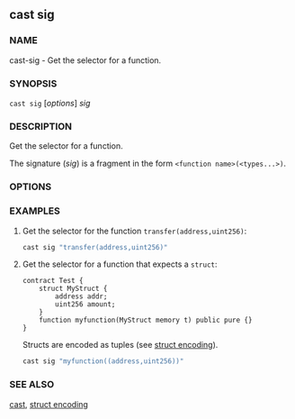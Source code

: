 
## cast sig

### NAME

cast-sig - Get the selector for a function.

### SYNOPSIS

`cast sig` [*options*] _sig_

### DESCRIPTION

Get the selector for a function.

The signature (_sig_) is a fragment in the form `<function name>(<types...>)`.

### OPTIONS

<CommonOptions />

### EXAMPLES

1. Get the selector for the function `transfer(address,uint256)`:

   ```sh
   cast sig "transfer(address,uint256)"
   ```

2. Get the selector for a function that expects a `struct`:

   ```solidity
   contract Test {
       struct MyStruct {
           address addr;
           uint256 amount;
       }
       function myfunction(MyStruct memory t) public pure {}
   }
   ```

   Structs are encoded as tuples (see [struct encoding](/misc/struct-encoding)).

   ```sh
   cast sig "myfunction((address,uint256))"
   ```

### SEE ALSO

[cast](/cast/reference/overview), [struct encoding](/misc/struct-encoding)
